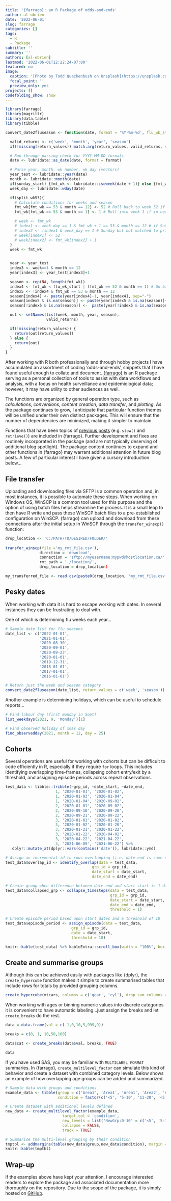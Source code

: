 ```yaml
---
title: '{farrago}: an R Package of odds-and-ends'
author: al-obrien
date: '2022-06-01'
slug: farrago
categories: []
tags:
  - R
  - Package
subtitle: ''
summary: ''
authors: [al-obrien]
lastmod: '2022-06-01T12:22:24-07:00'
featured: no
image:
  caption: '[Photo by Todd Quackenbush on Unsplash](https://unsplash.com/photos/IClZBVw5W5A)'
  focal_point: ''
  preview_only: yes
projects: []
codefolding_show: show
---
```


```r
library(farrago)
library(magrittr)
library(data.table)
library(tibble)

convert_date2fluseason <- function(date, format = '%Y-%m-%d', flu_wk_start = 35, return_values, split_wk53 = TRUE, sunday_start = TRUE){

  valid_returns <- c('week', 'month', 'year', 'season')
  if(!missing(return_values)) match.arg(return_values, valid_returns, several.ok = TRUE)

  # Run through parsing check for YYYY-MM-DD formats
  date <- lubridate::as_date(date, format = format)

  # Parse year, month, wk number, wk day (vectors)
  year_test <- lubridate::year(date)
  month <- lubridate::month(date)
  if(sunday_start) {fmt_wk <- lubridate::isoweek(date + 1)} else {fmt_wk <- lubridate::isoweek(date)} # +1 for Sunday start...
  week_day <- lubridate::wday(date)

  if(split_wk53){
    # Calculate conditions for weeks and season
    fmt_wk[fmt_wk == 53 & month == 12] <- 52 # Roll back to week 52 if in prior year, Dec
    fmt_wk[fmt_wk == 53 & month == 1] <- 1 # Roll into week 1 if in next year, Jan

    # week <- fmt_wk
    # index1 <- week_day == 1 & fmt_wk + 1 == 53 & month == 12 # if Sunday, in Dec & just shy of week 53 (will force to 52)
    # index2 <- !index1 & week_day == 1 # Sunday but not matched to prior index
    # week[index1] <- 52
    # week[index2] <- fmt_wk[index2] + 1
  }
  week <- fmt_wk


  year <- year_test
  index3 <- week==1 & month == 12
  year[index3] <- year_test[index3]+1

  season <- rep(NA, length(fmt_wk))
  index4 <- fmt_wk < flu_wk_start | (fmt_wk == 52 & month == 1) # Go back a year for season for those in 52 wk but next year month
  index5 <- !index4 & fmt_wk == 53 & month == 12
  season[index4] <- paste(year[index4]-1, year[index4], sep="-")
  season[index5 & is.na(season)] <- paste(year[index5 & is.na(season)]+1, year[index5 & is.na(season)]+2, sep="-")
  season[!index5 & is.na(season)] <-  paste(year[!index5 & is.na(season)],year[!index5 & is.na(season)]+1, sep="-")

  out <- setNames(list(week, month, year, season),
                  valid_returns)

  if(!missing(return_values)) {
    return(out[return_values])
  } else {
    return(out)
  }
}
```


After working with R both professionally and through hobby projects I have accumulated an assortment of coding 'odds-and-ends', snippets that I have found useful enough to collate and document. [{farrago}](https://github.com/al-obrien/farrago) is an R package serving as a personal collection of tools to assist with data workflows and analysis, with a focus on health surveillance and epidemiological data; however, it may have utility to other audiences as well.

The functions are organized by general operation type, such as *calculations*, *conversions*, *content creation*, *data transfer*, and *plotting*. As the package continues to grow, I anticipate that particular function themes will be unified under their own distinct packages. This will ensure that the number of dependencies are minimized, making it simpler to maintain. 

Functions that have been topics of [previous posts](/post/data-stowaway/) (e.g. `stow()` and `retrieve()`) are included in {farrago}. Further development and fixes are routinely incorporated in the package (and are not typically deserving of additional blog spotlight). The package content continues to expand and other functions in {farrago} may warrant additional attention in future blog posts. A few of particular interest I have given a cursory introduction below... 

## File transfer

Uploading and downloading files via SFTP is a common operation and, in most instances, it is possible to automate these steps. When working on Windows OS, WinSCP is a common tool used for this purpose and the option of using batch files helps streamline the process. It is a small leap to then have R write and pass these WinSCP batch files to a pre-established configuration on WinSCP. {farrago} can upload and download from these connections after the initial setup in WinSCP through the `transfer_winscp()` function:

```r
drop_location <- 'C:/PATH/TO/DESIRED/FOLDER/'
  
transfer_winscp(file ='my_rmt_file.csv'),
               direction = 'download',
               connection = 'sftp://myusername:mypwd@hostlocation.ca/'
               rmt_path = './location/',
               drop_location = drop_location)

my_transferred_file <- read.csv(paste0(drop_location, 'my_rmt_file.csv'))
```

## Pesky dates

When working with data it is hard to escape working with dates. In several instances they can be frustrating to deal with. 

One of which is determining flu weeks each year... 
```r
# Sample date list for flu seasons
date_list <- c('2022-01-01',
               '2021-01-01',
               '2020-08-30',
               '2020-09-01',
               '2020-09-23',
               '2020-01-01',
               '2019-12-31',
               '2018-01-01', 
               '2017-01-01', 
               '2016-01-01')

# Return just the week and season category
convert_date2fluseason(date_list, return_values = c('week', 'season'))
```

Another example is determining holidays, which can be useful to schedule reports...

```r
# Find labour day (first monday in Sept) 
list_weekdays(2021, 9, 'Monday')[1]
```

```r
# Find observed holiday of xmas day
find_observedday(2021, month = 12, day = 25)
```

## Cohorts

Several operations are useful for working with cohorts but can be difficult to code efficiently in R, especially if they require `for` loops. This includes identifying overlapping time-frames, collapsing cohort entry/exit by a threshold, and assigning episode periods across repeat observations.
```r
test_data <- tibble::tribble(~grp_id, ~date_start, ~date_end,
                      1, '2020-01-01', '2020-01-02',
                      1, '2020-01-03', '2020-01-04',
                      1, '2020-01-04', '2020-09-02',
                      2, '2020-01-01', '2020-09-02',
                      2, '2020-09-10', '2020-09-20',
                      2, '2020-09-21', '2020-09-22',
                      3, '2020-01-01', '2020-01-02',
                      3, '2020-01-02', '2020-01-20',
                      3, '2020-01-21', '2020-01-22',
                      3, '2020-01-22', '2020-04-02',
                      3, '2020-04-22', '2021-04-22',
                      3, '2021-06-09', '2021-06-22') %>%
   dplyr::mutate_at(dplyr::vars(contains('date')), lubridate::ymd)

# Assign an incremental id to rows overlapping (i.e. date end is same or prior to the next start date; these will have same value)
test_data$overlap_id <- identify_overlap(data = test_data,
                                      grp_id = grp_id,
                                      date_start = date_start,
                                      date_end = date_end)

# Create group when difference between date end and start start is 1 day
test_data$collapsed_grp <- collapse_timesteps(data = test_data,
                                              grp_id = grp_id,
                                              date_start = date_start,
                                              date_end = date_end,
                                              threshold = 1)

# Create episode period based upon start dates and a threshold of 10
test_data$episode_period <- assign_episode(data = test_data,
                             grp_id = grp_id,
                             date = date_start,
                             threshold = 10)

knitr::kable(test_data) %>% kableExtra::scroll_box(width = "100%", box_css = 'padding: 5px;')
```

## Create and summarise groups

Although this can be achieved easily with packages like {dplyr}, the `create_hypercube` function makes it simple to create summarised tables that include rows for totals by provided grouping columns.
```r
create_hypercube(mtcars, columns = c('gear', 'cyl'), drop_sum_columns = 'cyl')
```

When working with ages or binning numeric values into discrete categories it is convenient to have automatic labeling...just assign the breaks and let `create_breaks` do the rest.
```r
data = data.frame(val = c(-1,0,10,5,999,9))

breaks = c(0, 1, 10,50,100)

data$cat <- create_breaks(data$val, breaks, TRUE)

data
```

If you have used SAS, you may be familiar with `MULTILABEL FORMAT` summaries. In {farrago}, `create_multilevel_factor` can simulate this kind of behavior and create a dataset with combined category levels. Below shows an example of how overlapping age groups can be added and summarized.
```r
# Sample data with groups and conditions
example_data <- tibble(group = c('Area1', 'Area1', 'Area1', 'Area2', 'Area3', 'Area3'),
                       condition = factor(c('<5', '5-10', '11-20', '<5', '5-10', '20+'), ordered = FALSE))

# Create dataset with additional levels defined
new_data <- create_multilevel_factor(example_data,
                         target_col = 'condition',
                         new_levels = list('NewGrp:0-10' = c('<5', '5-10'), 'NewGrp:5-20' = c('11-20', '5-10')), # Define combined categories
                         collapse = FALSE,
                         track = TRUE)

# Summarise the multi-level grouping by their condition
tmptbl <- addmargins(table(new_data$group,new_data$condition), margin = 1)
knitr::kable(tmptbl)
```

## Wrap-up

If the examples above have kept your attention, I encourage interested readers to explore the package and associated documentation more thoroughly on the repository. Due to the scope of the package, it is simply hosted on [GitHub](https://github.com/al-obrien/farrago). 
